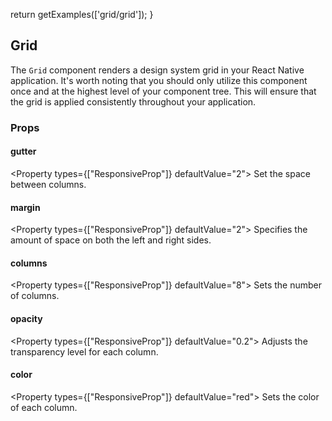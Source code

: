 

  return getExamples(['grid/grid']);
}

## Grid

The `Grid` component renders a design system grid in your React Native application. It's worth noting that you should only utilize this component once and at the highest level of your component tree. This will ensure that the grid is applied consistently throughout your application.

<Example title="Grid" example="grid/grid" backgroundColor="" expandable={false} />

### Props

#### gutter

<Property types={["ResponsiveProp<number>"]} defaultValue="2">
  Set the space between columns.
</Property>

#### margin

<Property types={["ResponsiveProp<number>"]} defaultValue="2">
  Specifies the amount of space on both the left and right sides.
</Property>

#### columns

<Property types={["ResponsiveProp<number>"]} defaultValue="8">
  Sets the number of columns.
</Property>

#### opacity

<Property types={["ResponsiveProp<number>"]} defaultValue="0.2">
  Adjusts the transparency level for each column.
</Property>

#### color

<Property types={["ResponsiveProp<string>"]} defaultValue="red">
  Sets the color of each column.
</Property>

